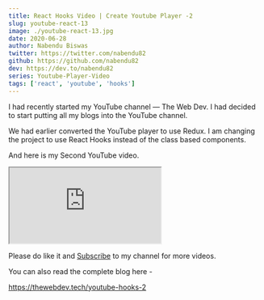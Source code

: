 ```yaml
---
title: React Hooks Video | Create Youtube Player -2
slug: youtube-react-13
image: ./youtube-react-13.jpg
date: 2020-06-28
author: Nabendu Biswas
twitter: https://twitter.com/nabendu82
github: https://github.com/nabendu82
dev: https://dev.to/nabendu82
series: Youtube-Player-Video
tags: ['react', 'youtube', 'hooks']
---
```


I had recently started my YouTube channel — The Web Dev. I had decided to start putting all my blogs into the YouTube channel.

We had earlier converted the YouTube player to use Redux. I am changing the project to use React Hooks instead of the class based components.

And here is my Second YouTube video.

<div className={styles.resp__container}>

<iframe className={styles.resp__iframe} src="https://www.youtube.com/embed/OEccBVD_duY" gesture="media"  allow="encrypted-media" allowfullscreen></iframe>

</div>

Please do like it and [Subscribe](https://www.youtube.com/channel/UCRf7mazcufqZxd2pR3oQJuQ?sub_confirmation=1) to my channel for more videos.

You can also read the complete blog here -

https://thewebdev.tech/youtube-hooks-2
